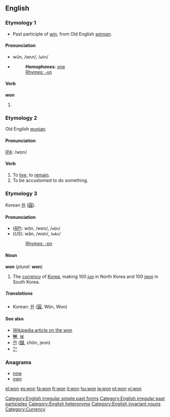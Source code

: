 ==English==

===Etymology 1===
*Past participle of [[win]], from Old English ''[[winnan]]''.

====Pronunciation====
*wŭn, /wʌn/, /<tt>wVn</tt>/
*{{audio|en-us-won.ogg|Audio (US)}}
*:'''Homophones''': [[one]]
*:[[Rhymes:English:-ʌn|Rhymes: -ʌn]]

====Verb====
'''won'''
# {{past of|win}}
<!--do not add translations here; add them to the conjugations of the translations of the infinitive "win"-->
[[Category:English irregular simple past forms]] [[Category:English irregular past participles]]
===Etymology 2===
Old English [[wunian]].

====Pronunciation====
[[IPA]]: /wɒn/

====Verb====
{{en-verb}}
# To [[live]], to [[remain]].
# To be accustomed to do something.

===Etymology 3===
Korean [[원]] ([[圓]]).

====Pronunciation====
*(''[[RP]]''): wŏn, /wɒn/, /<tt>wQn</tt>/
*(''US''): wän, /wɑn/, /<tt>wAn</tt>/
*:[[Rhymes:English:-ɒn|Rhymes: -ɒn]]

====Noun====
'''won''' (''plural:'' '''won''')<!--note that the plural is the same as the singular-->
# The [[currency]] of [[Korea]], making 100 [[jun]] in North Korea and 100 [[jeon]] in South Korea.

=====Translations=====
*Korean: [[원]] ([[圓]], Wŏn, Won)

====See also====
*[[w:won|Wikipedia article on the won]]
*[[₩]], [[￦]]
*[[전]] ([[錢]], chŏn, jeon)
*[[㌆]]

===Anagrams===
*[[now]]
*[[own]]

[[Category:English heteronyms]]
[[Category:English invariant nouns]]
[[Category:Currency]]

[[el:won]]
[[es:won]]
[[fa:won]]
[[fr:won]]
[[it:won]]
[[hu:won]]
[[ja:won]]
[[pt:won]]
[[vi:won]]